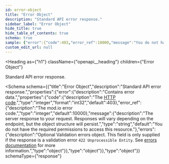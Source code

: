 ```yaml
---
id: error-object
title: "Error Object"
description: "Standard API error response."
sidebar_label: "Error Object"
hide_title: true
hide_table_of_contents: true
schema: true
sample: {"error":{"code":403,"error_ref":10000,"message":"You do not have the required permissions to access this resource.","errors":{}}}
custom_edit_url: null
---
```



<Heading
  as={"h1"}
  className={"openapi__heading"}
  children={"Error Object"}
>
</Heading>



Standard API error response.

<Schema
  schema={{"title":"Error Object","description":"Standard API error response.","properties":{"error":{"description":"Contains error data.","properties":{"code":{"description":"The [HTTP code](/restapi/introduction#response-codes).","type":"integer","format":"int32","default":403},"error_ref":{"description":"The mod.io error code.","type":"integer","default":10000},"message":{"description":"The server response to your request. Responses will vary depending on the endpoint, but the object structure will persist.","type":"string","default":"You do not have the required permissions to access this resource."},"errors":{"description":"Optional Validation errors object. This field is only supplied if the response is a validation error `422 Unprocessible Entity`. See [errors documentation](/restapi/errors) for more information.","type":"object"}},"type":"object"}},"type":"object"}}
  schemaType={"response"}
>
  
</Schema>
            